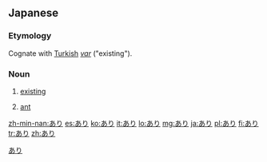 ==Japanese==
===Etymology===
Cognate with [[Turkish]] ''[[var]]'' ("existing").

===Noun===
{{ja-noun|h|rom=ari}}
# {{ja-def|有り}} [[existing]]
# {{ja-def|蟻}} [[ant]]

[[Category:ja:Insects|あり]]

[[zh-min-nan:あり]]
[[es:あり]]
[[ko:あり]]
[[it:あり]]
[[lo:あり]]
[[mg:あり]]
[[ja:あり]]
[[pl:あり]]
[[fi:あり]]
[[tr:あり]]
[[zh:あり]]